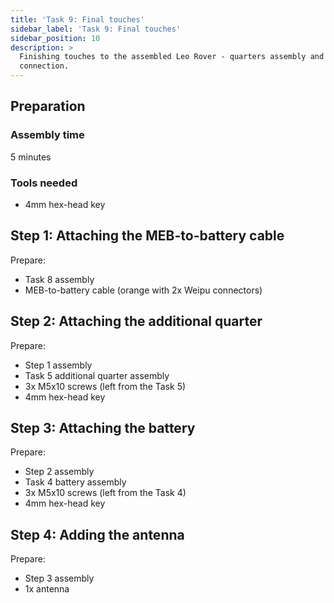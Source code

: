 ```yaml
---
title: 'Task 9: Final touches'
sidebar_label: 'Task 9: Final touches'
sidebar_position: 10
description: >
  Finishing touches to the assembled Leo Rover - quarters assembly and battery
  connection.
---
```


## Preparation

### Assembly time

5 minutes

### Tools needed

- 4mm hex-head key

## Step 1: Attaching the MEB-to-battery cable

Prepare:

- Task 8 assembly
- MEB-to-battery cable (orange with 2x Weipu connectors)

<ImageZoom
  loading="eager"
  src="/img/docs_images/leo-rover/manuals/final-touches/final-touches-1.webp"
  width="1200"
  height="802"
/>

<ImageZoom
  src="/img/docs_images/leo-rover/manuals/final-touches/final-touches-2.webp"
  width="1200"
  height="802"
/>

## Step 2: Attaching the additional quarter

Prepare:

- Step 1 assembly
- Task 5 additional quarter assembly
- 3x M5x10 screws (left from the Task 5)
- 4mm hex-head key

<ImageZoom
  src="/img/docs_images/leo-rover/manuals/final-touches/final-touches-3.webp"
  width="1200"
  height="802"
/>

<ImageZoom
  src="/img/docs_images/leo-rover/manuals/final-touches/final-touches-4.webp"
  width="1200"
  height="802"
/>

<ImageZoom
  src="/img/docs_images/leo-rover/manuals/final-touches/final-touches-5.webp"
  width="1200"
  height="802"
/>

<ImageZoom
  src="/img/docs_images/leo-rover/manuals/final-touches/final-touches-6.webp"
  width="1200"
  height="802"
/>

<ImageZoom
  src="/img/docs_images/leo-rover/manuals/final-touches/final-touches-7.webp"
  width="1200"
  height="802"
/>

<ImageZoom
  src="/img/docs_images/leo-rover/manuals/final-touches/final-touches-8.webp"
  width="1200"
  height="802"
/>

## Step 3: Attaching the battery

Prepare:

- Step 2 assembly
- Task 4 battery assembly
- 3x M5x10 screws (left from the Task 4)
- 4mm hex-head key

<ImageZoom
  src="/img/docs_images/leo-rover/manuals/final-touches/final-touches-9.webp"
  width="1200"
  height="802"
/>

<ImageZoom
  src="/img/docs_images/leo-rover/manuals/final-touches/final-touches-10.webp"
  width="1200"
  height="802"
/>

<ImageZoom
  src="/img/docs_images/leo-rover/manuals/final-touches/final-touches-11.webp"
  width="1200"
  height="802"
/>

<ImageZoom
  src="/img/docs_images/leo-rover/manuals/final-touches/final-touches-12.webp"
  width="1200"
  height="802"
/>

<ImageZoom
  src="/img/docs_images/leo-rover/manuals/final-touches/final-touches-13.webp"
  width="1200"
  height="802"
/>

<ImageZoom
  src="/img/docs_images/leo-rover/manuals/final-touches/final-touches-14.webp"
  width="1200"
  height="802"
/>

<ImageZoom
  src="/img/docs_images/leo-rover/manuals/final-touches/final-touches-15.webp"
  width="1200"
  height="802"
/>

<ImageZoom
  src="/img/docs_images/leo-rover/manuals/final-touches/final-touches-16.webp"
  width="1200"
  height="802"
/>

<ImageZoom
  src="/img/docs_images/leo-rover/manuals/final-touches/final-touches-17.webp"
  width="1200"
  height="802"
/>

## Step 4: Adding the antenna

Prepare:

- Step 3 assembly
- 1x antenna

<ImageZoom
  src="/img/docs_images/leo-rover/manuals/final-touches/final-touches-18.webp"
  width="1200"
  height="802"
/>

<ImageZoom
  src="/img/docs_images/leo-rover/manuals/final-touches/final-touches-19.webp"
  width="1200"
  height="802"
/>

<ImageZoom
  src="/img/docs_images/leo-rover/manuals/final-touches/final-touches-20.webp"
  width="1200"
  height="802"
/>
